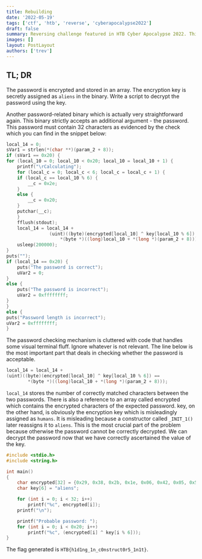 ```yaml
---
title: Rebuilding
date: '2022-05-19'
tags: ['ctf', 'htb', 'reverse', 'cyberapocalypse2022']
draft: false
summary: Reversing challenge featured in HTB Cyber Apocalypse 2022. This machine has been running since long before you arrived. Can you hope to understand its workings?
images: []
layout: PostLayout
authors: ['trev']
---
```


## TL; DR

The password is encrypted and stored in an array. The encryption key is secretly assigned as `aliens` in the binary. Write a script to decrypt the password using the key.

Another password-related binary which is actually very straightforward again. This binary strictly accepts an additional argument - the password. This password must contain 32 characters as evidenced by the check which you can find in the snippet below:

```c
local_14 = 0;
sVar1 = strlen(*(char **)(param_2 + 8));
if (sVar1 == 0x20) {
for (local_10 = 0; local_10 < 0x20; local_10 = local_10 + 1) {
    printf("\rCalculating");
    for (local_c = 0; local_c < 6; local_c = local_c + 1) {
    if (local_c == local_10 % 6) {
        __c = 0x2e;
    }
    else {
        __c = 0x20;
    }
    putchar(__c);
    }
    fflush(stdout);
    local_14 = local_14 +
                (uint)((byte)(encrypted[local_10] ^ key[local_10 % 6]) ==
                    *(byte *)((long)local_10 + *(long *)(param_2 + 8)));
    usleep(200000);
}
puts("");
if (local_14 == 0x20) {
    puts("The password is correct");
    uVar2 = 0;
}
else {
    puts("The password is incorrect");
    uVar2 = 0xffffffff;
}
}
else {
puts("Password length is incorrect");
uVar2 = 0xffffffff;
}
```

The password checking mechanism is cluttered with code that handles some visual terminal fluff. Ignore whatever is not relevant. The line below is the most important part that deals in checking whether the password is acceptable.

```c
local_14 = local_14 +
(uint)((byte)(encrypted[local_10] ^ key[local_10 % 6]) ==
        *(byte *)((long)local_10 + *(long *)(param_2 + 8)));
```

`local_14` stores the number of correctly matched characters between the two passwords. There is also a reference to an array called encrypted which contains the encrypted characters of the expected password. key, on the other hand, is obviously the encryption key which is misleadingly assigned as `humans`. It is misleading because a constructor called `_INIT_1()` later reassigns it to `aliens`. This is the most crucial part of the problem because otherwise the password cannot be correctly decrypted. We can decrypt the password now that we have correctly ascertained the value of the key.

```c
#include <stdio.h>
#include <string.h>

int main()
{
    char encrypted[32] = {0x29, 0x38, 0x2b, 0x1e, 0x06, 0x42, 0x05, 0x5d, 0x07, 0x02, 0x31, 0x42, 0x0f, 0x33, 0x0a, 0x55, 0x00, 0x00, 0x15, 0x1e, 0x1c, 0x06, 0x1a, 0x43, 0x13, 0x59, 0x36, 0x54, 0x00, 0x42, 0x15, 0x11, 0x00};
    char key[6] = "aliens";

    for (int i = 0; i < 32; i++)
        printf("%c", encrypted[i]);
    printf("\n");

    printf("Probable password: ");
    for (int i = 0; i < 0x20; i++)
        printf("%c", (encrypted[i] ^ key[i % 6]));
}
```

The flag generated is `HTB{h1d1ng_1n_c0nstruct0r5_1n1t}`.
